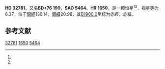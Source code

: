 {{Starbox begin
| name = HD 32781
}}
{{Starbox observe
| epoch = [[J2000.0|J2000.0]]
| constell = {{星座名待查}}<ref name=SIMBAD>{{cite web
 | url=http://simbad.u-strasbg.fr/simbad/sim-id?Ident=HR+1650
 | title =Pulsating variable Star
 | publisher=Centre de Données astronomiques de Strasbourg
 | work=SIMBAD
 | accessdate=2012-07-13}}</ref><ref name=DATA>{{cite web
 | url=http://vizier.u-strasbg.fr/viz-bin/VizieR-5?-out.add=.&-source=5050&-corr=PK=HR&-out.max=9999&HR=1650
 | title=VizieR Detailed Page
 | accessdate=2012-07-13
 | archive-date=2016-03-04
 | archive-url=https://web.archive.org/web/20160304211022/http://vizier.u-strasbg.fr/viz-bin/VizieR-5?-out.add=.&-source=5050&-corr=PK=HR&-out.max=9999&HR=1650
 | dead-url=no
 }}</ref>
| 星官 = 
| ra = {{RA|5|14|35.6}}<ref name=SIMBAD /><ref name=DATA />
| dec = {{DEC|+76|28|22}}<ref name=SIMBAD /><ref name=DATA />
| appmag_v = 6.37<ref name=SIMBAD /><ref name=DATA />
}}
{{Starbox character
| class = A0V<ref name=SIMBAD /><ref name=DATA />
| b-v = -0.02<ref name=SIMBAD /><ref name=DATA />
| u-b = -0.08<ref name=SIMBAD /><ref name=DATA />
| r-i = <ref name=SIMBAD /><ref name=DATA />
| variable = 
}}
{{Starbox astrometry
| radial_v = -0.08
| prop_mo_ra = 7
| parallax = 
| p_error = 
}}
{{Starbox catalog
| names =BD+76 190，[[SAO星表|SAO]] 5464，[[HD星表|HD]] 32781，[[HR星表|HR]] 1650}}
{{Starbox reference |Simbad=HR+1650}}
{{Starbox end}}

'''HD 32781'''，又名'''BD+76 190'''，'''SAO 5464'''、'''HR 1650'''，是一颗恒星<ref name=SIMBAD /><ref name=DATA />，视星等为6.37，位于[[銀道座標系|銀經]]136.14，[[銀道座標系|銀緯]]20.98，其[[B1900.0|B1900.0]]坐标为赤經{{RA|5|0|30.1}}，赤緯{{DEC|+76|20.98|48}}。

== 参考文献 ==
{{reflist}}

{{star-stub}}

[[Category:HD和HDE天體|32781]]
[[Category:HR天體|1650]]
[[Category:SAO天體|5464]]